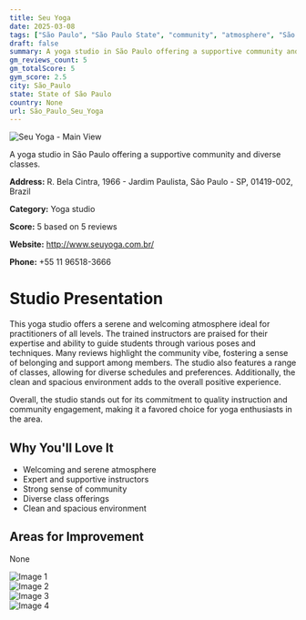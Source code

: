 ```yaml
---
title: Seu Yoga
date: 2025-03-08
tags: ["São Paulo", "São Paulo State", "community", "atmosphere", "São Paulo"]  
draft: false
summary: A yoga studio in São Paulo offering a supportive community and diverse classes.
gm_reviews_count: 5
gm_totalScore: 5
gym_score: 2.5
city: São_Paulo
state: State of São Paulo
country: None
url: São_Paulo_Seu_Yoga
---
```


<div className="aspect-[16/9] relative my-8">
  <img 
    src="https://lh5.googleusercontent.com/p/AF1QipNvYCJpBGdwOfrpO39a4CxMEpVnYWdRBNkUj4sY=w1920-h1080-k-no"
    alt="Seu Yoga - Main View"
    className="object-cover absolute inset-0 w-full h-full rounded-lg"
  />
</div>

A yoga studio in São Paulo offering a supportive community and diverse classes.

**Address:** R. Bela Cintra, 1966 - Jardim Paulista, São Paulo - SP, 01419-002, Brazil

**Category:** Yoga studio

**Score:** 5 based on 5 reviews

**Website:** http://www.seuyoga.com.br/

**Phone:** +55 11 96518-3666

# Studio Presentation

This yoga studio offers a serene and welcoming atmosphere ideal for practitioners of all levels. The trained instructors are praised for their expertise and ability to guide students through various poses and techniques. Many reviews highlight the community vibe, fostering a sense of belonging and support among members. The studio also features a range of classes, allowing for diverse schedules and preferences. Additionally, the clean and spacious environment adds to the overall positive experience.

Overall, the studio stands out for its commitment to quality instruction and community engagement, making it a favored choice for yoga enthusiasts in the area.

## Why You'll Love It

- Welcoming and serene atmosphere
- Expert and supportive instructors
- Strong sense of community
- Diverse class offerings
- Clean and spacious environment

## Areas for Improvement

None

<div className="grid grid-cols-1 xl:grid-cols-2 gap-4 my-8">
<div className="aspect-[4/3] relative"><img src="https://lh5.googleusercontent.com/p/AF1QipNukXn6LFGdKCUB-CnEgkD759d1xuzg1MYXCOR0=w1920-h1080-k-no" alt="Image 1" className="object-cover absolute inset-0 w-full h-full rounded-lg" /></div>
<div className="aspect-[4/3] relative"><img src="https://lh5.googleusercontent.com/p/AF1QipPv3I6DRlsM9S_W4Wzj_Y5v1x4yBixS-1R7CuTs=w1920-h1080-k-no" alt="Image 2" className="object-cover absolute inset-0 w-full h-full rounded-lg" /></div>
<div className="aspect-[4/3] relative"><img src="https://lh5.googleusercontent.com/p/AF1QipMnrItERqJAB-7Xf4CUN6UYO59QZ2CzuLD3SmLt=w1920-h1080-k-no" alt="Image 3" className="object-cover absolute inset-0 w-full h-full rounded-lg" /></div>
<div className="aspect-[4/3] relative"><img src="https://lh5.googleusercontent.com/p/AF1QipPgSGd7eqpTTVnqwHV_sd8BPbFyKG_s67fsuJZR=w1920-h1080-k-no" alt="Image 4" className="object-cover absolute inset-0 w-full h-full rounded-lg" /></div>
</div>